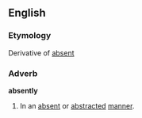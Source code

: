 ==English==

===Etymology===
Derivative of [[absent]]
===Adverb===
'''absently'''

#In an [[absent]] or [[abstracted]] [[manner]].